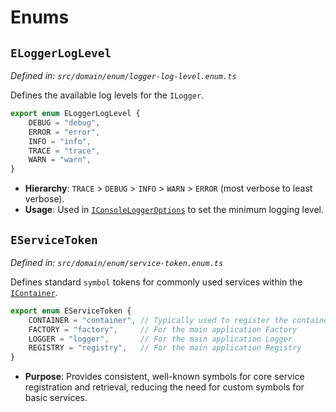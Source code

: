 # Enums

## `ELoggerLogLevel`

*Defined in: `src/domain/enum/logger-log-level.enum.ts`*

Defines the available log levels for the `ILogger`.

```typescript filename="src/domain/enum/logger-log-level.enum.ts" copy
export enum ELoggerLogLevel {
	DEBUG = "debug",
	ERROR = "error",
	INFO = "info",
	TRACE = "trace",
	WARN = "warn",
}
```

- **Hierarchy**: `TRACE` > `DEBUG` > `INFO` > `WARN` > `ERROR` (most verbose to least verbose).
- **Usage**: Used in [`IConsoleLoggerOptions`](/docs/cladi/api-reference/interfaces#iconsoleloggeroptions) to set the minimum logging level.

## `EServiceToken`

*Defined in: `src/domain/enum/service-token.enum.ts`*

Defines standard `symbol` tokens for commonly used services within the [`IContainer`](/docs/cladi/api-reference/interfaces#icontainer).

```typescript filename="src/domain/enum/service-token.enum.ts" copy
export enum EServiceToken {
	CONTAINER = "container", // Typically used to register the container itself
	FACTORY = "factory",     // For the main application Factory
	LOGGER = "logger",       // For the main application Logger
	REGISTRY = "registry",   // For the main application Registry
}
```

- **Purpose**: Provides consistent, well-known symbols for core service registration and retrieval, reducing the need for custom symbols for basic services.

